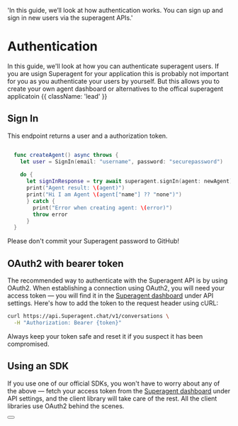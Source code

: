   'In this guide, we’ll look at how authentication works. You can sign up and sign in new users via the superagent APIs.'

# Authentication

In this guide, we'll look at how you can authenticate superagent users. If you are usign Superagent for your application this is probably not important for you as you authenticate your users by yourself. But this allows you to create your own agent dashboard or alternatives to the offical superagent applicatoin {{ className: 'lead' }}

## Sign In

This endpoint returns a user and a authorization token.

```swift {{ title: 'Sign In' }}

  func createAgent() async throws {
    let user = SignIn(email: "username", password: "securepassword")
    
    do {
      let signInResponse = try await superagent.signIn(agent: newAgent)
      print("Agent result: \(agent)")
      print("Hi I am Agent \(agent["name"] ?? "none")")
      } catch {
        print("Error when creating agent: \(error)")
        throw error
      }
  }

```

Please don't commit your Superagent password to GitHub!

## OAuth2 with bearer token

The recommended way to authenticate with the Superagent API is by using OAuth2. When establishing a connection using OAuth2, you will need your access token — you will find it in the [Superagent dashboard](#) under API settings. Here's how to add the token to the request header using cURL:

```bash {{ title: 'Example request with bearer token' }}
curl https://api.Superagent.chat/v1/conversations \
  -H "Authorization: Bearer {token}"
```

Always keep your token safe and reset it if you suspect it has been compromised.

## Using an SDK

If you use one of our official SDKs, you won't have to worry about any of the above — fetch your access token from the [Superagent dashboard](#) under API settings, and the client library will take care of the rest. All the client libraries use OAuth2 behind the scenes.

<div className="not-prose">
  <Button
    href="/sdks"
    variant="text"
    arrow="right"
    children="Check out our list of first-party SDKs"
  />
</div>
